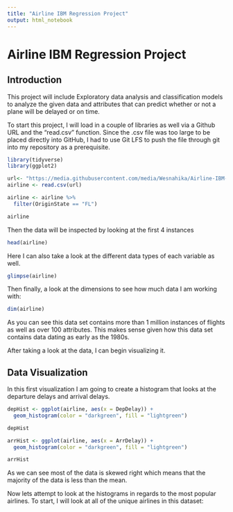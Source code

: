 ```yaml
---
title: "Airline IBM Regression Project"
output: html_notebook
---
```


# Airline IBM Regression Project

## Introduction

This project will include Exploratory data analysis and classification models to analyze the given data and attributes that can predict whether or not a plane will be delayed or on time.

To start this project, I will load in a couple of libraries as well via a Github URL and the "read.csv" function. Since the .csv file was too large to be placed directly into GitHub, I had to use Git LFS to push the file through git into my repository as a prerequisite.

```r
library(tidyverse)
library(ggplot2)
```

```r
url<- "https://media.githubusercontent.com/media/Wesnahika/Airline-IBM-Regression-Project/main/airline_2m.csv"
airline <- read.csv(url) 
```

```r
airline <- airline %>% 
  filter(OriginState == "FL")

airline
```

Then the data will be inspected by looking at the first 4 instances

```r
head(airline)
```

Here I can also take a look at the different data types of each variable as well.

```r
glimpse(airline)
```

Then finally, a look at the dimensions to see how much data I am working with:

```r
dim(airline)
```

As you can see this data set contains more than 1 million instances of flights as well as over 100 attributes. This makes sense given how this data set contains data dating as early as the 1980s.

After taking a look at the data, I can begin visualizing it.

## Data Visualization

In this first visualization I am going to create a histogram that looks at the departure delays and arrival delays.

```r
depHist <- ggplot(airline, aes(x = DepDelay)) + 
  geom_histogram(color = "darkgreen", fill = "lightgreen")

depHist
```

```r
arrHist <- ggplot(airline, aes(x = ArrDelay)) + 
  geom_histogram(color = "darkgreen", fill = "lightgreen")

arrHist
```

As we can see most of the data is skewed right which means that the majority of the data is less than the mean.

Now lets attempt to look at the histograms in regards to the most popular airlines. To start, I will look at all of the unique airlines in this dataset:

```r

```
